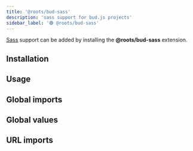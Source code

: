 ```yaml
---
title: '@roots/bud-sass'
description: 'sass support for bud.js projects'
sidebar_label: '🟢 @roots/bud-sass'
---
```




[Sass](https://sass-lang.com) support can be added by installing the **@roots/bud-sass** extension.

## Installation

<Install packages="@roots/bud-sass" />

## Usage

<Usage />

## Global imports

<ImportGlobal />

## Global values

<RegisterGlobal />

## URL imports

<URLImports />
